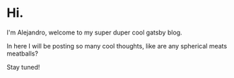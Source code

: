 # Hi. 

I'm Alejandro, welcome to my super duper cool gatsby blog. 

In here I will be posting so many cool thoughts, like are any spherical meats meatballs?

Stay tuned!